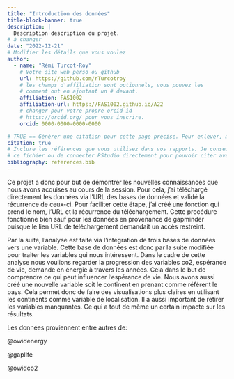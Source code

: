 ```yaml
---
title: "Introduction des données"
title-block-banner: true
description: | 
  Description description du projet.
# à changer
date: "2022-12-21"
# Modifier les détails que vous voulez
author:
  - name: "Rémi Turcot-Roy"
    # Votre site web perso ou github
    url: https://github.com/rTurcotroy
    # les champs d'affiliation sont optionnels, vous pouvez les
    # comment out en ajoutant un # devant.
    affiliation: FAS1002
    affiliation-url: https://FAS1002.github.io/A22
    # changer pour votre propre orcid id
    # https://orcid.org/ pour vous inscrire.
    orcid: 0000-0000-0000-0000

# TRUE == Générer une citation pour cette page précise. Pour enlever, mettre false.
citation: true
# Inclure les références que vous utilisez dans vos rapports. Je conseille Zotero pour construire
# ce fichier ou de connecter RStudio directement pour pouvoir citer avec @nom-de-reference.
bibliography: references.bib
---
```


Ce projet a donc pour but de démontrer les nouvelles connaissances que nous avons acquises au cours de la session. Pour cela, j'ai téléchargé directement les données via l'URL des bases de données et validé la récurrence de ceux-ci. Pour faciliter cette étape, j'ai créé une fonction qui prend le nom, l'URL et la récurrence du téléchargement. Cette procédure fonctionne bien sauf pour les données en provenance de gapminder puisque le lien URL de téléchargement demandait un accès restreint.

Par la suite, l'analyse est faite via l'intégration de trois bases de données vers une variable. Cette base de données est donc par la suite modifiée pour traiter les variables qui nous intéressent. Dans le cadre de cette analyse nous voulions regarder la progression des variables co2, espérance de vie, demande en énergie à travers les années. Cela dans le but de comprendre ce qui peut influencer l'espérance de vie. Nous avons aussi créé une nouvelle variable soit le continent en prenant comme référent le pays. Cela permet donc de faire des visualisations plus claires en utilisant les continents comme variable de localisation. Il a aussi important de retirer les variables manquantes. Ce qui a tout de même un certain impacte sur les résultats.

Les données proviennent entre autres de:

@owidenergy

@gaplife

@owidco2
